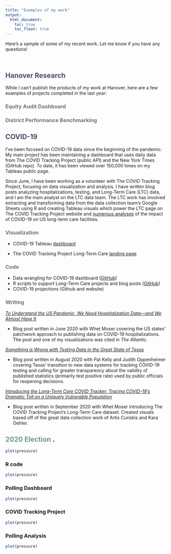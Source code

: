 ```yaml
---
title: "Examples of my work"
output:
  html_document:
    toc: true
    toc_float: true
---
```


Here's a sample of some of my recent work. Let me know if you have any questions!

<br>


## <span style="color: #484E66;"> Hanover Research </span>
While I can't publish the products of my work at Hanover, here are a few examples of projects completed in the last year:

### <span style="color: #727478;"> Equity Audit Dashboard </span>
### <span style="color: #727478;"> District Performance Benchmarking </span>



## <span style="color: #484E66;"> COVID-19 </span>
I've been focused on COVID-19 data since the beginning of the pandemic. My main project has been maintaining a dashboard that uses daily data from The COVID Tracking Project (public API) and the New York Times (GitHub repo). To date, it has been viewed over 150,000 times on my Tableau public page. <br> 

Since June, I have been working as a volunteer with The COVID Tracking Project, focusing on data visualization and analysis. I have written blog posts analyzing hospitalizations, testing, and Long-Term Care (LTC) data, and I am the main analyst on the LTC data team. The LTC work has involved extracting and transforming data from the data collection team's Google Sheets using R and creating Tableau visuals which power the LTC page on The COVID Tracking Project website and [numerous analyses](https://covidtracking.com/blog/category/long-term-care) of the impact of COVID-19 on US long-term care facilities.

### <span style="color: #727478;"> Visualization </span>

* COVID-19 Tableau [dashboard](https://public.tableau.com/profile/ckelly2528#!/vizhome/COVIDDashboard-Public/NationalOverview)

* The COVID Tracking Project Long-Term Care [landing page](https://covidtracking.com/data/longtermcare)


### <span style="color: #727478;"> Code </span>
* Data wrangling for COVID-19 dashboard ([GitHub](https://github.com/ckelly17/Coronavirus-Dashboard)) 
* R scripts to support Long-Term Care projects and blog posts ([GitHub](https://github.com/ckelly17/Covid-Tracking-Project))
* COVID-19 projections (Github and website)


### <span style="color: #727478;"> Writing </span>
*[To Understand the US Pandemic, We Need Hospitalization Data—and We Almost Have It](https://covidtracking.com/blog/hospitalization-data)*

* Blog post written in June 2020 with Whet Moser covering the US states' patchwork approach to publishing data on COVID-19 hospitalizations. The post and one of my visualizations was cited in *The Atlantic*.

*[Something is Wrong with Testing Data in the Great State of Texas](https://covidtracking.com/blog/something-is-wrong-with-testing-data-in-the-great-state-of-texas])* 

* Blog post written in August 2020 with Pat Kelly and Judith Oppenheimer covering Texas' transition to new data systems for tracking COVID-19 testing and calling for greater transparency about the validity of published statistics (primarily test positive rate) used by public officials for reopening decisions.

*[Introducing the Long-Term Care COVID Tracker: Tracing COVID-19’s Dramatic Toll on a Uniquely Vulnerable Population](https://covidtracking.com/blog/long-term-care)*

* Blog post written in September 2020 with Whet Moser introducing The COVID Tracking Project's Long-Term Care dataset. Created visuals based off of the great data collection work of Artis Curiskis and Kara Oehler.

## <span style="color: #6D9890;"> 2020 Election </span>.
```r
plot(pressure)
```

### R code
```r
plot(pressure)
```

### Polling Dashboard



```r
plot(pressure)
```
### COVID Tracking Project
```r
plot(pressure)
```

### Polling Analysis
```r
plot(pressure)
```